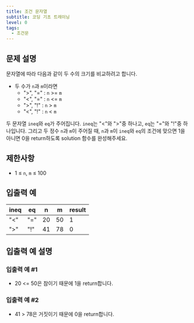 ```yaml
---
title: 조건 문자열
subtitle: 코딩 기초 트레이닝
level: 0
tags:
  - 조건문
---
```


## 문제 설명

문자열에 따라 다음과 같이 두 수의 크기를 비교하려고 합니다.

- 두 수가 `n`과 `m`이라면
  - ">", "=" : `n` >= `m`
  - "\<", "=" : `n` \<= `m`
  - ">", "!" : `n` > `m`
  - "\<", "!" : `n` \< `m`

두 문자열 `ineq`와 `eq`가 주어집니다. `ineq`는 "\<"와 ">"중 하나고, `eq`는 "="와 "!"중 하나입니다. 그리고 두 정수 `n`과 `m`이 주어질 때, `n`과 `m`이 `ineq`와 `eq`의 조건에 맞으면 1을 아니면 0을 return하도록 solution 함수를 완성해주세요.

## 제한사항

- 1 ≤ `n`, `m` ≤ 100

## 입출력 예

| ineq | eq  | n   | m   | result |
| ---- | --- | --- | --- | ------ |
| "\<" | "=" | 20  | 50  | 1      |
| ">"  | "!" | 41  | 78  | 0      |

## 입출력 예 설명

### 입출력 예 #1

- 20 \<= 50은 참이기 때문에 1을 return합니다.

### 입출력 예 #2

- 41 > 78은 거짓이기 때문에 0을 return합니다.
